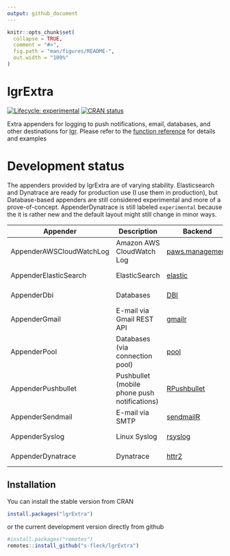 ```yaml
---
output: github_document
---
```


<!-- README.md is generated from README.Rmd. Please edit that file -->

```r
knitr::opts_chunk$set(
  collapse = TRUE,
  comment = "#>",
  fig.path = "man/figures/README-",
  out.width = "100%"
)
```

# lgrExtra

<!-- badges: start -->
[![Lifecycle: experimental](https://img.shields.io/badge/lifecycle-experimental-orange.svg)](https://lifecycle.r-lib.org/articles/stages.html#experimental) 
[![CRAN status](https://www.r-pkg.org/badges/version/lgrExtra)](https://CRAN.R-project.org/package=lgrExtra)
<!-- badges: end -->

Extra appenders for logging to push notifications, email, databases, and
other destinations for [lgr](https://github.com/s-fleck/lgr). Please
refer to the [function reference](https://s-fleck.github.io/lgrExtra/reference/index.html) 
for details and examples


# Development status

The appenders provided by lgrExtra are of varying stability. Elasticsearch
and Dynatrace are ready for production use (I use them in production), but 
Database-based appenders are still considered experimental and more of a 
prove-of-concept. AppenderDynatrace is still labeled `experimental` because
the it is rather new and the default layout might still change in minor ways.

| Appender                 | Description                                  | Backend                                                               | Status                                                                                                                                                       |
|--------------------------|----------------------------------------------|-----------------------------------------------------------------------|--------------------------------------------------------------------------------------------------------------------------------------------------------------|
| AppenderAWSCloudWatchLog | Amazon AWS CloudWatch Log                    | [paws.management](https://cran.r-project.org/package=paws.management) | [![Lifecycle: experimental](https://img.shields.io/badge/lifecycle-experimental-orange.svg)](https://lifecycle.r-lib.org/articles/stages.html#experimental)  |
| AppenderElasticSearch    | ElasticSearch                                | [elastic](https://cran.r-project.org/package=elastic)                 | [![Lifecycle: stable](https://img.shields.io/badge/lifecycle-stable-brightgreen.svg)](https://lifecycle.r-lib.org/articles/stages.html#stable)               |
| AppenderDbi              | Databases                                    | [DBI](https://cran.r-project.org/package=DBI)                         | [![Lifecycle: experimental](https://img.shields.io/badge/lifecycle-experimental-orange.svg)](https://lifecycle.r-lib.org/articles/stages.html#experimental)  |
| AppenderGmail            | E-mail via Gmail REST API                    | [gmailr](https://cran.r-project.org/package=gmailr)                   | [![Lifecycle: experimental](https://img.shields.io/badge/lifecycle-experimental-orange.svg)](https://lifecycle.r-lib.org/articles/stages.html#experimental)  |
| AppenderPool             | Databases (via connection pool)              | [pool](https://cran.r-project.org/package=pool)                       | [![Lifecycle: experimental](https://img.shields.io/badge/lifecycle-experimental-orange.svg)](https://lifecycle.r-lib.org/articles/stages.html#experimental)  |
| AppenderPushbullet       | Pushbullet (mobile phone push notifications) | [RPushbullet](https://cran.r-project.org/package=RPushbullet)         | [![Lifecycle: stable](https://img.shields.io/badge/lifecycle-stable-brightgreen.svg)](https://lifecycle.r-lib.org/articles/stages.html#stable)               |
| AppenderSendmail         | E-mail via SMTP                              | [sendmailR](https://cran.r-project.org/package=sendmailR)             | [![Lifecycle: stable](https://img.shields.io/badge/lifecycle-stable-brightgreen.svg)](https://lifecycle.r-lib.org/articles/stages.html#stable)               |
| AppenderSyslog           | Linux Syslog                                 | [rsyslog](https://cran.r-project.org/package=rsyslog)                 | [![Lifecycle: stable](https://img.shields.io/badge/lifecycle-stable-brightgreen.svg)](https://lifecycle.r-lib.org/articles/stages.html#stable)               |
| AppenderDynatrace        | Dynatrace                                    | [httr2](https://cran.r-project.org/package=httr2)                     | [![Lifecycle: experimental](https://img.shields.io/badge/lifecycle-experimental-orange.svg)](https://lifecycle.r-lib.org/articles/stages.html#experimental)  |


## Installation

You can install the stable version from CRAN

```r
install.packages("lgrExtra")
```

or the current development version directly from github

```r
#install.packages("remotes")
remotes::install_github("s-fleck/lgrExtra")
```
